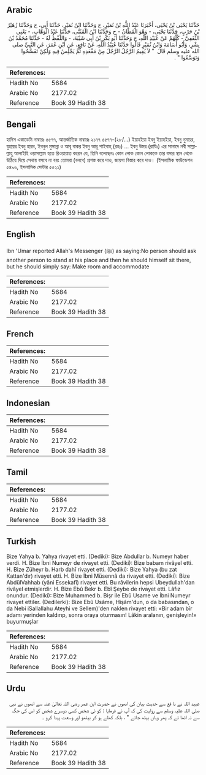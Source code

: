 ## Arabic


<div dir="rtl" lang="ar" style={{fontSize:'larger',backgroundColor:'#f8f9fa',padding:20}}>
حَدَّثَنَا يَحْيَى بْنُ يَحْيَى، أَخْبَرَنَا عَبْدُ اللَّهِ بْنُ نُمَيْرٍ، ح وَحَدَّثَنَا ابْنُ نُمَيْرٍ، حَدَّثَنَا أَبِي، ح وَحَدَّثَنَا زُهَيْرُ بْنُ حَرْبٍ، حَدَّثَنَا يَحْيَى، - وَهْوَ الْقَطَّانُ - ح وَحَدَّثَنَا ابْنُ الْمُثَنَّى، حَدَّثَنَا عَبْدُ الْوَهَّابِ، - يَعْنِي الثَّقَفِيَّ - كُلُّهُمْ عَنْ عُبَيْدِ اللَّهِ، ح وَحَدَّثَنَا أَبُو بَكْرِ بْنُ أَبِي شَيْبَةَ، - وَاللَّفْظُ لَهُ - حَدَّثَنَا مُحَمَّدُ بْنُ بِشْرٍ، وَأَبُو أُسَامَةَ وَابْنُ نُمَيْرٍ قَالُوا حَدَّثَنَا عُبَيْدُ اللَّهِ، عَنْ نَافِعٍ، عَنِ ابْنِ عُمَرَ، عَنِ النَّبِيِّ صلى الله عليه وسلم قَالَ ‏ "‏ لاَ يُقِيمُ الرَّجُلُ الرَّجُلَ مِنْ مَقْعَدِهِ ثُمَّ يَجْلِسُ فِيهِ وَلَكِنْ تَفَسَّحُوا وَتَوَسَّعُوا ‏"‏ ‏.‏
</div>
<div style={{backgroundColor:'#f8f9fa',padding:20, marginBottom: 10}}><table> <thead> <tr> <th>References:</th> <th></th> </tr> </thead> <tbody><tr><td>Hadith No</td><td>5684</td></tr><tr><td>Arabic No</td><td>2177.02</td></tr><tr><td>Reference</td><td>Book 39 Hadith 38</td></tr></tbody></table></div>

## Bengali


<div dir="ltr" lang="bn" style={{fontSize:'larger',backgroundColor:'#f8f9fa',padding:20}}>
হাদিস একাডেমি নাম্বারঃ ৫৫৭৭, আন্তর্জাতিক নাম্বারঃ ২১৭৭ ৫৫৭৭-(২৮/...) ইয়াহইয়া ইবনু ইয়াহইয়া, ইবনু নুমায়র, যুহায়র ইবনু হারব, ইবনুল মুসান্না ও আবূ বাকর ইবনু আবূ শাইবাহ্ (রহঃ) ... ইবনু উমর (রাযিঃ) এর সানাদে নবী সাল্লাল্লাহু আলাইহি ওয়াসাল্লাম হতে রিওয়ায়াত করেন যে, তিনি বলেছেনঃ কোন লোক কোন লোককে তার বসার স্থান থেকে উঠিয়ে দিয়ে সেথায় বসবে না বরং তোমরা (বলবে) প্রশস্ত করে দাও, জায়গা বিস্তার করে দাও। (ইসলামিক ফাউন্ডেশন ৫৪৯৬, ইসলামিক সেন্টার ৫৫২১)
</div>
<div style={{backgroundColor:'#f8f9fa',padding:20, marginBottom: 10}}><table> <thead> <tr> <th>References:</th> <th></th> </tr> </thead> <tbody><tr><td>Hadith No</td><td>5684</td></tr><tr><td>Arabic No</td><td>2177.02</td></tr><tr><td>Reference</td><td>Book 39 Hadith 38</td></tr></tbody></table></div>

## English


<div dir="ltr" lang="en" style={{fontSize:'larger',backgroundColor:'#f8f9fa',padding:20}}>
Ibn 'Umar reported Allah's Messenger (ﷺ) as saying:No person should ask another person to stand at his place and then he should himself sit there, but he should simply say: Make room and accommodate
</div>
<div style={{backgroundColor:'#f8f9fa',padding:20, marginBottom: 10}}><table> <thead> <tr> <th>References:</th> <th></th> </tr> </thead> <tbody><tr><td>Hadith No</td><td>5684</td></tr><tr><td>Arabic No</td><td>2177.02</td></tr><tr><td>Reference</td><td>Book 39 Hadith 38</td></tr></tbody></table></div>

## French


<div dir="ltr" lang="fr" style={{fontSize:'larger',backgroundColor:'#f8f9fa',padding:20}}>

</div>
<div style={{backgroundColor:'#f8f9fa',padding:20, marginBottom: 10}}><table> <thead> <tr> <th>References:</th> <th></th> </tr> </thead> <tbody><tr><td>Hadith No</td><td>5684</td></tr><tr><td>Arabic No</td><td>2177.02</td></tr><tr><td>Reference</td><td>Book 39 Hadith 38</td></tr></tbody></table></div>

## Indonesian


<div dir="ltr" lang="id" style={{fontSize:'larger',backgroundColor:'#f8f9fa',padding:20}}>

</div>
<div style={{backgroundColor:'#f8f9fa',padding:20, marginBottom: 10}}><table> <thead> <tr> <th>References:</th> <th></th> </tr> </thead> <tbody><tr><td>Hadith No</td><td>5684</td></tr><tr><td>Arabic No</td><td>2177.02</td></tr><tr><td>Reference</td><td>Book 39 Hadith 38</td></tr></tbody></table></div>

## Tamil


<div dir="ltr" lang="ta" style={{fontSize:'larger',backgroundColor:'#f8f9fa',padding:20}}>

</div>
<div style={{backgroundColor:'#f8f9fa',padding:20, marginBottom: 10}}><table> <thead> <tr> <th>References:</th> <th></th> </tr> </thead> <tbody><tr><td>Hadith No</td><td>5684</td></tr><tr><td>Arabic No</td><td>2177.02</td></tr><tr><td>Reference</td><td>Book 39 Hadith 38</td></tr></tbody></table></div>

## Turkish


<div dir="ltr" lang="tr" style={{fontSize:'larger',backgroundColor:'#f8f9fa',padding:20}}>
Bize Yahya b. Yahya rivayet etti. (Dediki): Bize Abdullar b. Numeyr haber verdi. H. Bize İbni Numeyr de rivayet etti. (Dediki): Bize babam rivâyel etti. H. Bize Züheyr b. Harb dahî rivayet etti. (Dediki): Bize Yahya (bu zat Kattan'dır) rivayet etti. H. Bize İbni Müsennâ da rivayet etti. (Dediki): Bize AbdülVahhab (yâni Essekafî) rivayet etti. Bu râvilerin hepsi Ubeydullah'dan rivâyel etmişlerdir. H. Bize Ebû Bekr b. Ebî Şeybe de rivayet etti. Lâfız onundur. (Dediki): Bize Muhammed b. Bişr ile Ebû Usame ve İbni Numeyr rivayet ettiler. (Dedilerki): Bize Ebû Usâme, Hişâm'dun, o da babasından, o da Nebi iSallallahu Ateyhi ve Sellem)'den naklen rivayet etti: «Bir adam bîr adamı yerinden kaldırıp, sonra oraya oturmasın! Lâkin aralanın, genişleyin!» buyurmuşlar
</div>
<div style={{backgroundColor:'#f8f9fa',padding:20, marginBottom: 10}}><table> <thead> <tr> <th>References:</th> <th></th> </tr> </thead> <tbody><tr><td>Hadith No</td><td>5684</td></tr><tr><td>Arabic No</td><td>2177.02</td></tr><tr><td>Reference</td><td>Book 39 Hadith 38</td></tr></tbody></table></div>

## Urdu


<div dir="rtl" lang="ur" style={{fontSize:'larger',backgroundColor:'#f8f9fa',padding:20}}>
عبید اللہ نے نا فع سے حدیث بیان کی انھوں نے حضرت ابن عمر رضی اللہ تعالیٰ عنہ سے انھوں نے نبی صلی اللہ علیہ وسلم سے روایت کی کہ آپ نے فرمایا : کو ئی شخص کسی دوسرے شخص کو اس کی جگہ سے نہ اٹھا ئے کہ پھر وہاں بیٹھ جائے " ، بلکہ کھلے ہو کر بیٹھو اور وسعت پیدا کرو ۔
</div>
<div style={{backgroundColor:'#f8f9fa',padding:20, marginBottom: 10}}><table> <thead> <tr> <th>References:</th> <th></th> </tr> </thead> <tbody><tr><td>Hadith No</td><td>5684</td></tr><tr><td>Arabic No</td><td>2177.02</td></tr><tr><td>Reference</td><td>Book 39 Hadith 38</td></tr></tbody></table></div>